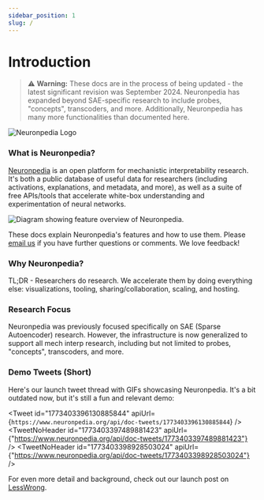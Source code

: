 ```yaml
---
sidebar_position: 1
slug: /
---
```



# Introduction

> ⚠️ **Warning:** These docs are in the process of being updated - the latest significant revision was September 2024. Neuronpedia has expanded beyond SAE-specific research to include probes, "concepts", transcoders, and more. Additionally, Neuronpedia has many more functionalities than documented here.

![Neuronpedia Logo](/images/intro.gif)

### What is Neuronpedia?

[Neuronpedia](https://neuronpedia.org) is an open platform for mechanistic interpretability research. It's both a public database of useful data for researchers (including activations, explanations, and metadata, and more), as well as a suite of free APIs/tools that accelerate white-box understanding and experimentation of neural networks.

![Diagram showing feature overview of Neuronpedia.](/images/neuronpedia-features.png)

These docs explain Neuronpedia's features and how to use them. Please [email us](mailto:johnny@neuronpedia.org) if you have further questions or comments. We love feedback!

### Why Neuronpedia?

TL;DR - Researchers do research. We accelerate them by doing everything else: visualizations, tooling, sharing/collaboration, scaling, and hosting.

### Research Focus

Neuronpedia was previously focused specifically on SAE (Sparse Autoencoder) research. However, the infrastructure is now generalized to support all mech interp research, including but not limited to probes, "concepts", transcoders, and more.

### Demo Tweets (Short)

Here's our launch tweet thread with GIFs showcasing Neuronpedia. It's a bit outdated now, but it's still a fun and relevant demo:

<Tweet
  id="1773403396130885844"
  apiUrl={`https://www.neuronpedia.org/api/doc-tweets/1773403396130885844`}
/>
<TweetNoHeader
  id="1773403397489881423"
  apiUrl={"https://www.neuronpedia.org/api/doc-tweets/1773403397489881423"}
/>
<TweetNoHeader
  id="1773403398928503024"
  apiUrl={"https://www.neuronpedia.org/api/doc-tweets/1773403398928503024"}
/>

For even more detail and background, check out our launch post on [LessWrong](https://www.lesswrong.com/posts/BaEQoxHhWPrkinmxd/announcing-neuronpedia-as-a-platform-to-accelerate-research).
